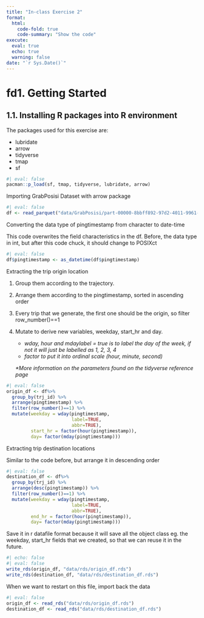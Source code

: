 ```yaml
---
title: "In-class Exercise 2"
format: 
  html:
    code-fold: true
    code-summary: "Show the code"
execute: 
  eval: true
  echo: true
  warning: false
date: "`r Sys.Date()`"
---
```


# fd1. Getting Started

## 1.1. Installing R packages into R environment

The packages used for this exercise are:

-   lubridate
-   arrow
-   tidyverse
-   tmap
-   sf

```r
#| eval: false
pacman::p_load(sf, tmap, tidyverse, lubridate, arrow)
```

Importing GrabPosisi Dataset with arrow package

```r
#| eval: false
df <- read_parquet("data/GrabPosisi/part-00000-8bbff892-97d2-4011-9961-703e38972569.c000.snappy.parquet")
```

Converting the data type of pingtimestamp from character to date-time

This code overwrites the field characteristics in the df. Before, the data type in int, but after this code chuck, it should change to POSIXct

```r
#| eval: false
df$pingtimestamp <- as_datetime(df$pingtimestamp)
```

Extracting the trip origin location

1.  Group them according to the trajectory.

2.  Arrange them according to the pingtimestamp, sorted in ascending order

3.  Every trip that we generate, the first one should be the origin, so filter row_number()==1

4.  Mutate to derive new variables, weekday, start_hr and day.

    -   *wday, hour and mdaylabel = true is to label the day of the week, if not it will just be labelled as 1, 2, 3, 4*
    -   *factor to put it into ordinal scale (hour, minute, second)*

    *\*More information on the parameters found on the tidyverse reference page*

```r
#| eval: false
origin_df <- df%>%
  group_by(trj_id) %>%
  arrange(pingtimestamp) %>%
  filter(row_number()==1) %>%
  mutate(weekday = wday(pingtimestamp, 
                        label=TRUE, 
                        abbr=TRUE), 
         start_hr = factor(hour(pingtimestamp)), 
         day= factor(mday(pingtimestamp)))
```

Extracting trip destination locations

Similar to the code before, but arrange it in descending order

```r
#| eval: false
destination_df <- df%>%
  group_by(trj_id) %>%
  arrange(desc(pingtimestamp)) %>%
  filter(row_number()==1) %>%
  mutate(weekday = wday(pingtimestamp, 
                        label=TRUE, 
                        abbr=TRUE), 
         end_hr = factor(hour(pingtimestamp)), 
         day= factor(mday(pingtimestamp)))
```

Save it in r datafile format because it will save all the object class eg. the weekday, start_hr fields that we created, so that we can reuse it in the future.

```r
#| echo: false
#| eval: false
write_rds(origin_df, "data/rds/origin_df.rds")
write_rds(destination_df, "data/rds/destination_df.rds")
```

When we want to restart on this file, import back the data

```r
#| eval: false 
origin_df <- read_rds("data/rds/origin_df.rds")
destination_df <- read_rds("data/rds/destination_df.rds")
```
